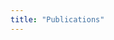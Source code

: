 ---
title: "Publications"
---


<br>

<script src="https://bibbase.org/show?bib=https://gist.githubusercontent.com/iuryt/22930aa71067d5e0d74ce693eabee2d0/raw/references.bib&jsonp=1&theme=default"></script>

<br>